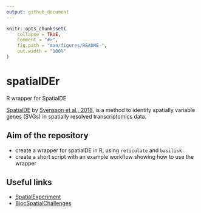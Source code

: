 ```yaml
---
output: github_document
---
```


<!-- README.md is generated from README.Rmd. Please edit that file -->

```r
knitr::opts_chunk$set(
    collapse = TRUE,
    comment = "#>",
    fig.path = "man/figures/README-",
    out.width = "100%"
)
```

# spatialDEr

<!-- badges: start -->
<!-- badges: end -->

R wrapper for SpatialDE

[SpatialDE](https://github.com/Teichlab/SpatialDE) by [Svensson et al., 2018](https://www.nature.com/articles/nmeth.4636), is a method to identify spatially variable genes (SVGs) in spatially resolved 
transcriptomics data.

## Aim of the repository
- create a wrapper for spatialDE in R, using `reticulate` and `basilisk`
- create a short script with an example workflow showing how to use the wrapper

## Useful links
- [SpatialExperiment](https://github.com/drighelli/SpatialExperiment)
- [BiocSpatialChallenges](https://helenalc.github.io/BiocSpatialChallenges/index.html)
